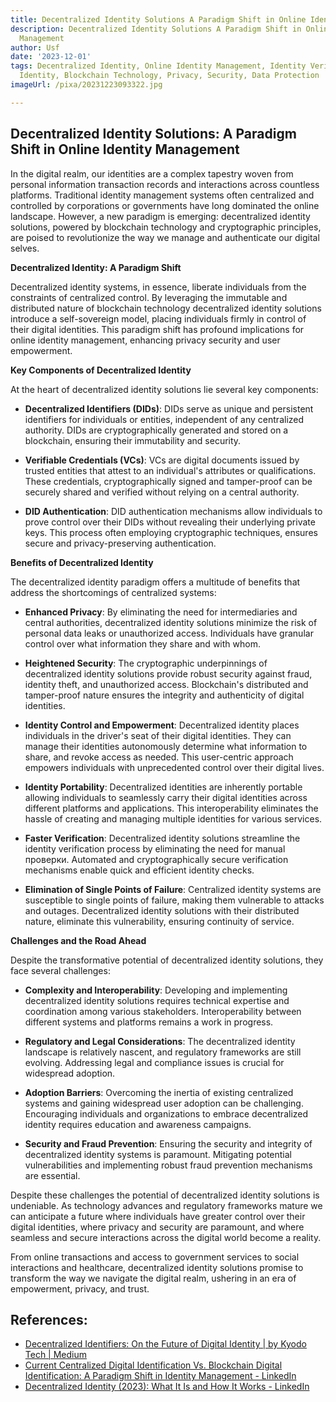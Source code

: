 ```yaml
---
title: Decentralized Identity Solutions A Paradigm Shift in Online Identity Management
description: Decentralized Identity Solutions A Paradigm Shift in Online Identity
  Management
author: Usf
date: '2023-12-01'
tags: Decentralized Identity, Online Identity Management, Identity Verification, Self-Sovereign
  Identity, Blockchain Technology, Privacy, Security, Data Protection
imageUrl: /pixa/20231223093322.jpg

---
```

## Decentralized Identity Solutions: A Paradigm Shift in  Online Identity Management

In the digital realm, our identities are a complex tapestry woven from  personal information transaction records and interactions across countless platforms. Traditional identity management systems often centralized and  controlled by corporations  or  governments have long dominated the online landscape. However, a new paradigm is emerging: decentralized identity solutions, powered by  blockchain technology and cryptographic principles, are  poised to revolutionize the way we manage and authenticate  our digital selves.

**Decentralized Identity: A Paradigm Shift**

Decentralized identity systems, in essence,  liberate individuals from the  constraints of centralized control. By leveraging the immutable and  distributed nature  of blockchain technology decentralized identity solutions introduce a self-sovereign model, placing individuals  firmly in control of their digital identities. This  paradigm shift has profound implications for online identity management, enhancing privacy security and user empowerment.

**Key Components of  Decentralized  Identity**

At the heart  of decentralized identity  solutions lie several key components:

* **Decentralized Identifiers (DIDs)**: DIDs serve  as unique  and persistent identifiers  for individuals or entities, independent of any centralized  authority. DIDs are cryptographically generated and stored on a  blockchain, ensuring their immutability and security.

* **Verifiable Credentials (VCs)**: VCs are digital documents issued by trusted  entities that attest to an individual's attributes or  qualifications. These credentials, cryptographically signed and tamper-proof can be securely  shared and  verified without relying on a central  authority.

* **DID Authentication**: DID authentication mechanisms allow individuals to prove control over their DIDs without revealing  their underlying private keys. This process often employing cryptographic techniques,  ensures  secure and privacy-preserving authentication.

**Benefits of Decentralized Identity**

The decentralized  identity paradigm offers a multitude  of benefits that address the shortcomings of centralized systems:

* **Enhanced  Privacy**: By eliminating the need for  intermediaries and  central authorities,  decentralized identity solutions minimize the risk of personal data leaks or unauthorized access. Individuals  have granular control over what information they share and with  whom.

* **Heightened Security**: The cryptographic underpinnings of decentralized identity solutions provide robust security against fraud, identity theft, and  unauthorized access. Blockchain's distributed  and tamper-proof nature ensures the integrity and authenticity of digital identities.

* **Identity Control and Empowerment**:  Decentralized identity places individuals in the driver's seat of their digital identities. They can manage their identities  autonomously determine what information to  share,  and revoke access as needed. This user-centric approach empowers individuals with unprecedented control over their digital lives.

* **Identity Portability**: Decentralized identities are inherently portable allowing individuals to seamlessly carry their digital identities across different platforms and applications.  This interoperability eliminates  the hassle of  creating and managing multiple identities for various services.

* **Faster Verification**: Decentralized identity solutions streamline the identity verification process by eliminating the need for manual проверки. Automated and cryptographically secure verification mechanisms enable quick and efficient identity checks.

* **Elimination  of Single Points of Failure**: Centralized identity systems are susceptible to single  points of failure, making them vulnerable to attacks and outages. Decentralized identity solutions with their distributed nature, eliminate this vulnerability,  ensuring continuity of service.

**Challenges and the Road Ahead**

Despite the transformative potential of decentralized identity solutions,  they face several challenges:

*  **Complexity and Interoperability**: Developing and implementing decentralized identity solutions requires technical expertise and coordination among various stakeholders. Interoperability between different systems and platforms remains  a work in progress.

* **Regulatory and Legal Considerations**: The decentralized identity landscape is relatively nascent, and regulatory frameworks are still evolving. Addressing legal and compliance issues is crucial for widespread  adoption.

* **Adoption Barriers**: Overcoming the inertia of existing centralized systems and gaining widespread user adoption can be  challenging. Encouraging individuals and organizations to embrace decentralized identity requires education  and awareness  campaigns.

* **Security and Fraud Prevention**: Ensuring the security and integrity of decentralized identity systems is paramount. Mitigating  potential vulnerabilities and implementing robust  fraud prevention  mechanisms are  essential.

Despite these challenges the potential of  decentralized identity solutions is undeniable. As technology advances and regulatory frameworks mature we can anticipate a future where individuals have greater control over their digital identities, where privacy and  security are paramount, and where seamless and secure interactions across the digital world become a reality.

From online transactions and access to government services  to social interactions and  healthcare, decentralized identity solutions promise to transform the way we navigate the digital realm, ushering in an  era of empowerment, privacy, and  trust.

## References:
- [Decentralized Identifiers: On the Future of Digital Identity | by Kyodo Tech | Medium](https://medium.com/@kyodo-tech/decentralized-identifiers-on-the-future-of-digital-identity-ace5815880f3)
- [Current Centralized Digital Identification Vs. Blockchain Digital Identification: A Paradigm Shift in Identity Management - LinkedIn](https://www.linkedin.com/pulse/current-centralized-digital-identification-vs-paradigm-tarun-mahajan-ezftf?trk=articles_directory)
- [Decentralized Identity (2023): What It Is and How It Works - LinkedIn](https://www.linkedin.com/pulse/decentralized-identity-2023-what-how-works-jhv3c)
